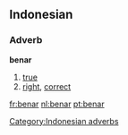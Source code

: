 ==Indonesian==

===Adverb===
'''benar'''

# [[true]]
# [[right]], [[correct]]

[[Category:Indonesian adverbs]]

[[fr:benar]]
[[nl:benar]]
[[pt:benar]]